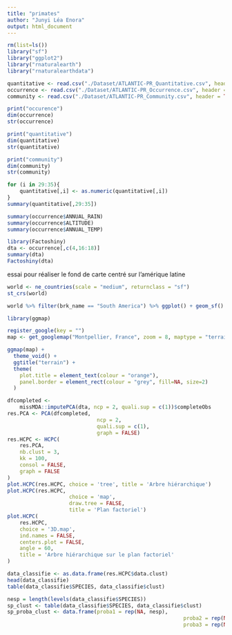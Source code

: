 ```yaml
---
title: "primates"
author: "Junyi Léa Enora"
output: html_document
---
```

```r
rm(list=ls())
library("sf")
library("ggplot2")
library("rnaturalearth")
library("rnaturalearthdata")
```

```r
quantitative <- read.csv("./Dataset/ATLANTIC-PR_Quantitative.csv", header = TRUE, sep = ";")
occurrence <- read.csv("./Dataset/ATLANTIC-PR_Occurrence.csv", header = TRUE, sep = ";")
community <- read.csv("./Dataset/ATLANTIC-PR_Community.csv", header = TRUE, sep = ";")

print("occurence")
dim(occurrence)
str(occurrence)

print("quantitative")
dim(quantitative)
str(quantitative)

print("community")
dim(community)
str(community)
```

```r
for (i in 29:35){
	quantitative[,i] <- as.numeric(quantitative[,i])
}
summary(quantitative[,29:35])
```


```r
summary(occurrence$ANNUAL_RAIN)
summary(occurrence$ALTITUDE)
summary(occurrence$ANNUAL_TEMP)
```


```r
library(Factoshiny)
dta <- occurrence[,c(4,16:18)]
summary(dta)
Factoshiny(dta)

```


essai pour réaliser le fond de carte centré sur l'amérique latine 

```r
world <- ne_countries(scale = "medium", returnclass = "sf")
st_crs(world)

world %>% filter(brk_name == "South America") %>% ggplot() + geom_sf()

```
```r
library(ggmap)

register_google(key = "")
map <- get_googlemap("Montpellier, France", zoom = 8, maptype = "terrain")

ggmap(map) + 
  theme_void() + 
  ggtitle("terrain") + 
  theme(
    plot.title = element_text(colour = "orange"), 
    panel.border = element_rect(colour = "grey", fill=NA, size=2)
  )
```





```r
dfcompleted <-
	missMDA::imputePCA(dta, ncp = 2, quali.sup = c(1))$completeObs
res.PCA <- PCA(dfcompleted,
							 ncp = 2,
							 quali.sup = c(1),
							 graph = FALSE)
res.HCPC <- HCPC(
	res.PCA,
	nb.clust = 3,
	kk = 100,
	consol = FALSE,
	graph = FALSE
)
plot.HCPC(res.HCPC, choice = 'tree', title = 'Arbre hiérarchique')
plot.HCPC(res.HCPC,
					choice = 'map',
					draw.tree = FALSE,
					title = 'Plan factoriel')
plot.HCPC(
	res.HCPC,
	choice = '3D.map',
	ind.names = FALSE,
	centers.plot = FALSE,
	angle = 60,
	title = 'Arbre hiérarchique sur le plan factoriel'
)
```

```r
data_classifie <- as.data.frame(res.HCPC$data.clust)
head(data_classifie)
table(data_classifie$SPECIES, data_classifie$clust)
```
```r
nesp = length(levels(data_classifie$SPECIES))
sp_clust <- table(data_classifie$SPECIES, data_classifie$clust)
sp_proba_clust <- data.frame(proba1 = rep(NA, nesp),
														 proba2 = rep(NA, nesp),
														 proba3 = rep(NA, nesp))

```



